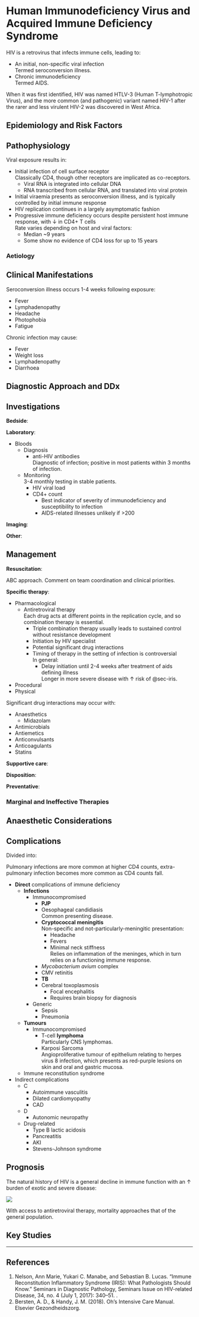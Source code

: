 # Human Immunodeficiency Virus and Acquired Immune Deficiency Syndrome

HIV is a retrovirus that infects immune cells, leading to:

* An initial, non-specific viral infection\
Termed seroconversion illness.
* Chronic immunodeficiency\
Termed AIDS.

:::column-margin
When it was first identified, HIV was named HTLV-3 (Human T-lymphotropic Virus), and the more common (and pathogenic) variant named HIV-1 after the rarer and less virulent HIV-2 was discovered in West Africa.
:::


## Epidemiology and Risk Factors

## Pathophysiology

Viral exposure results in:

* Initial infection of cell surface receptor\
Classically CD4, though other receptors are implicated as co-receptors.
	* Viral RNA is integrated into cellular DNA
	* RNA transcribed from cellular RNA, and translated into viral protein
* Initial viraemia presents as seroconversion illness, and is typically controlled by initial immune response
* HIV replication continues in a largely asymptomatic fashion
* Progressive immune deficiency occurs despite persistent host immune response, with ↓ in CD4+ T cells\
Rate varies depending on host and viral factors:
	* Median ~9 years
	* Some show no evidence of CD4 loss for up to 15 years


### Aetiology

## Clinical Manifestations

Seroconversion illness occurs 1-4 weeks following exposure:

* Fever
* Lymphadenopathy
* Headache
* Photophobia
* Fatigue


Chronic infection may cause:

* Fever
* Weight loss
* Lymphadenopathy
* Diarrhoea


## Diagnostic Approach and DDx

## Investigations

**Bedside**:

**Laboratory**:

* Bloods
	* Diagnosis
		* anti-HIV antibodies\
		Diagnostic of infection; positive in most patients within 3 months of infection.
	* Monitoring\
	3-4 monthly testing in stable patients.
		* HIV viral load
		* CD4+ count
			* Best indicator of severity of immunodeficiency and susceptibility to infection
			* AIDS-related illnesses unlikely if >200

**Imaging**:

**Other**:

## Management

**Resuscitation**:

ABC approach. Comment on team coordination and clinical priorities.

**Specific therapy**:

* Pharmacological
	* Antiretroviral therapy\
	Each drug acts at different points in the replication cycle, and so combination therapy is essential.
		* Triple combination therapy usually leads to sustained control without resistance development
		* Initiation by HIV specialist
		* Potential significant drug interactions
		* Timing of therapy in the setting of infection is controversial\
		In general:
			* Delay initiation until 2-4 weeks after treatment of aids defining illness\
			Longer in more severe disease with ↑ risk of @sec-iris.
* Procedural
* Physical

:::column-margin
Significant drug interactions may occur with:

* Anaesthetics
	* Midazolam
* Antimicrobials
* Antiemetics
* Anticonvulsants
* Anticoagulants
* Statins
:::

**Supportive care**:

**Disposition**:

**Preventative**:


### Marginal and Ineffective Therapies

## Anaesthetic Considerations

## Complications

Divided into:

:::column-margin
Pulmonary infections are more common at higher CD4 counts, extra-pulmonary infection becomes more common as CD4 counts fall.
:::

* **Direct** complications of immune deficiency
	* **Infections**
		* Immunocompromised\
			* **PJP**
			* Oesophageal candidiasis\
			Common presenting disease.
			* **Cryptococcal meningitis**\
			Non-specific and not-particularly-meningitic presentation:
				* Headache
				* Fevers
				* Minimal neck stiffness\
				Relies on inflammation of the meninges, which in turn relies on a functioning immune response.
			* *Mycobacterium avium* complex
			* CMV retinitis
			* **TB**
			* Cerebral toxoplasmosis
				* Focal encephalitis
				* Requires brain biopsy for diagnosis
		* Generic
			* Sepsis
			* Pneumonia
	* **Tumours**
		* Immunocompromised
			* T-cell **lymphoma**\
			Particularly CNS lymphomas.
			* Karposi Sarcoma\
			Angioproliferative tumour of epithelium relating to herpes virus 8 infection, which presents as red-purple lesions on skin and oral and gastric mucosa.
	* Immune reconstitution syndrome
* Indirect complications
	* C
		* Autoimmune vasculitis
		* Dilated cardiomyopathy
		* CAD
	* D
		* Autonomic neuropathy
	* Drug-related
		* Type B lactic acidosis
		* Pancreatitis
		* AKI
		* Stevens-Johnson syndrome

## Prognosis

The natural history of HIV is a general decline in immune function with an ↑ burden of exotic and severe disease:

![](/resources/hiv_natural_hx.png)

With access to antiretroviral therapy, mortality approaches that of the general population. 

## Key Studies


---

## References

1. Nelson, Ann Marie, Yukari C. Manabe, and Sebastian B. Lucas. “Immune Reconstitution Inflammatory Syndrome (IRIS): What Pathologists Should Know.” Seminars in Diagnostic Pathology, Seminars Issue on HIV-related Disease, 34, no. 4 (July 1, 2017): 340–51. [](https://doi.org/10.1053/j.semdp.2017.04.010).
2. Bersten, A. D., & Handy, J. M. (2018). Oh’s Intensive Care Manual. Elsevier Gezondheidszorg.